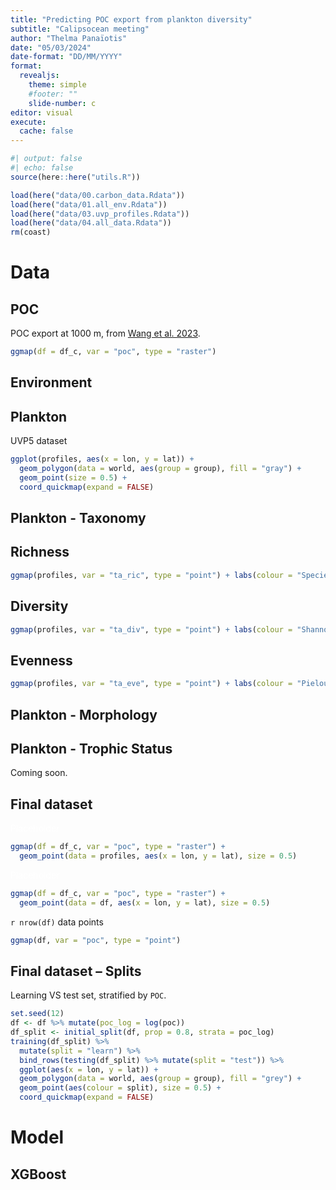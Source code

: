 ```yaml
---
title: "Predicting POC export from plankton diversity"
subtitle: "Calipsocean meeting"
author: "Thelma Panaïotis"
date: "05/03/2024"
date-format: "DD/MM/YYYY"
format: 
  revealjs:
    theme: simple
    #footer: ""
    slide-number: c
editor: visual
execute: 
  cache: false
---
```


```r
#| output: false
#| echo: false
source(here::here("utils.R"))

load(here("data/00.carbon_data.Rdata"))
load(here("data/01.all_env.Rdata"))
load(here("data/03.uvp_profiles.Rdata"))
load(here("data/04.all_data.Rdata"))
rm(coast)
```

# Data

## POC

POC export at 1000 m, from [Wang et al. 2023](https://www.nature.com/articles/s41586-023-06772-4).

```r
ggmap(df = df_c, var = "poc", type = "raster")
```

## Environment

## Plankton

UVP5 dataset

```r
ggplot(profiles, aes(x = lon, y = lat)) +
  geom_polygon(data = world, aes(group = group), fill = "gray") +
  geom_point(size = 0.5) +
  coord_quickmap(expand = FALSE)
```

## Plankton - Taxonomy

::: panel-tabset
## Richness

```r
ggmap(profiles, var = "ta_ric", type = "point") + labs(colour = "Species\nRichness")
```

## Diversity

```r
ggmap(profiles, var = "ta_div", type = "point") + labs(colour = "Shannon’s\n Diversity")
```

## Evenness

```r
ggmap(profiles, var = "ta_eve", type = "point") + labs(colour = "Pielou’s\nEvenness")
```
:::

## Plankton - Morphology

## Plankton - Trophic Status

Coming soon.

## Final dataset

::: r-stack
::: {.fragment .fade-out fragment-index="1"}
::: {style="color: white;"}
Placeholder
:::

```r
ggmap(df = df_c, var = "poc", type = "raster") +
  geom_point(data = profiles, aes(x = lon, y = lat), size = 0.5)
```
:::

::: {.fragment .fade-in-then-out fragment-index="1"}
::: {style="color: white;"}
Placeholder
:::

```r
ggmap(df = df_c, var = "poc", type = "raster") +
  geom_point(data = df, aes(x = lon, y = lat), size = 0.5)
```
:::

::: {.fragment .fade-in}
`r nrow(df)` data points

```r
ggmap(df, var = "poc", type = "point")
```
:::
:::

## Final dataset -- Splits

Learning VS test set, stratified by `POC`.

```r
set.seed(12)
df <- df %>% mutate(poc_log = log(poc))
df_split <- initial_split(df, prop = 0.8, strata = poc_log)
training(df_split) %>% 
  mutate(split = "learn") %>% 
  bind_rows(testing(df_split) %>% mutate(split = "test")) %>% 
  ggplot(aes(x = lon, y = lat)) +
  geom_polygon(data = world, aes(group = group), fill = "grey") +
  geom_point(aes(colour = split), size = 0.5) +
  coord_quickmap(expand = FALSE)
```

# Model

## XGBoost


